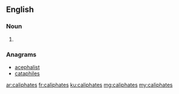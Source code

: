 ==English==

===Noun===
{{head|en|noun plural form}}

# {{plural of|caliphate|lang=en}}

===Anagrams===
* [[acephalist#English|acephalist]]
* [[cataphiles#English|cataphiles]]

[[ar:caliphates]]
[[fr:caliphates]]
[[ku:caliphates]]
[[mg:caliphates]]
[[my:caliphates]]